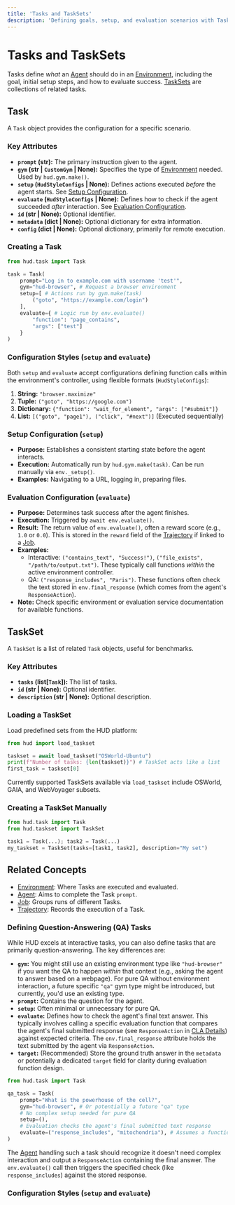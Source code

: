```yaml
---
title: 'Tasks and TaskSets'
description: 'Defining goals, setup, and evaluation scenarios with Tasks and TaskSets'
---
```


# Tasks and TaskSets

Tasks define *what* an [Agent](/concepts/agent) should do in an [Environment](/concepts/environment), including the goal, initial setup steps, and how to evaluate success. [TaskSets](#taskset) are collections of related tasks.

## Task

A `Task` object provides the configuration for a specific scenario.

### Key Attributes

*   **`prompt` (str):** The primary instruction given to the agent.
*   **`gym` (str | `CustomGym` | None):** Specifies the type of [Environment](/concepts/environment) needed. Used by `hud.gym.make()`.
*   **`setup` (`HudStyleConfigs` | None):** Defines actions executed *before* the agent starts. See [Setup Configuration](#setup-configuration).
*   **`evaluate` (`HudStyleConfigs` | None):** Defines how to check if the agent succeeded *after* interaction. See [Evaluation Configuration](#evaluation-configuration).
*   **`id` (str | None):** Optional identifier.
*   **`metadata` (dict | None):** Optional dictionary for extra information.
*   **`config` (dict | None):** Optional dictionary, primarily for remote execution.

### Creating a Task

```python
from hud.task import Task

task = Task(
    prompt="Log in to example.com with username 'test'",
    gym="hud-browser", # Request a browser environment
    setup=[ # Actions run by gym.make(task)
        ("goto", "https://example.com/login")
    ],
    evaluate={ # Logic run by env.evaluate()
        "function": "page_contains", 
        "args": ["test"]
    }
)
```

### <a name="configuration-styles"></a>Configuration Styles (`setup` and `evaluate`)

Both `setup` and `evaluate` accept configurations defining function calls within the environment's controller, using flexible formats (`HudStyleConfigs`):

1.  **String:** `"browser.maximize"`
2.  **Tuple:** `("goto", "https://google.com")`
3.  **Dictionary:** `{"function": "wait_for_element", "args": ["#submit"]}`
4.  **List:** `[("goto", "page1"), ("click", "#next")]` (Executed sequentially)

### <a name="setup-configuration"></a>Setup Configuration (`setup`)

*   **Purpose:** Establishes a consistent starting state before the agent interacts.
*   **Execution:** Automatically run by `hud.gym.make(task)`. Can be run manually via `env._setup()`.
*   **Examples:** Navigating to a URL, logging in, preparing files.

### <a name="evaluation-configuration"></a>Evaluation Configuration (`evaluate`)

*   **Purpose:** Determines task success after the agent finishes.
*   **Execution:** Triggered by `await env.evaluate()`.
*   **Result:** The return value of `env.evaluate()`, often a reward score (e.g., `1.0` or `0.0`). This is stored in the `reward` field of the [Trajectory](/concepts/trajectory) if linked to a [Job](/concepts/job).
*   **Examples:**
    *   Interactive: `("contains_text", "Success!")`, `("file_exists", "/path/to/output.txt")`. These typically call functions *within* the active environment controller.
    *   QA: `("response_includes", "Paris")`. These functions often check the text stored in `env.final_response` (which comes from the agent's `ResponseAction`).
*   **Note:** Check specific environment or evaluation service documentation for available functions.

## TaskSet

A `TaskSet` is a list of related `Task` objects, useful for benchmarks.

### Key Attributes

*   **`tasks` (list[`Task`]):** The list of tasks.
*   **`id` (str | None):** Optional identifier.
*   **`description` (str | None):** Optional description.

### Loading a TaskSet

Load predefined sets from the HUD platform:

```python
from hud import load_taskset

taskset = await load_taskset("OSWorld-Ubuntu")
print(f"Number of tasks: {len(taskset)}") # TaskSet acts like a list
first_task = taskset[0]
```

Currently supported TaskSets available via `load_taskset` include OSWorld, GAIA, and WebVoyager subsets.

### Creating a TaskSet Manually

```python
from hud.task import Task
from hud.taskset import TaskSet

task1 = Task(...); task2 = Task(...)
my_taskset = TaskSet(tasks=[task1, task2], description="My set")
```

## Related Concepts

*   [Environment](/concepts/environment): Where Tasks are executed and evaluated.
*   [Agent](/concepts/agent): Aims to complete the Task `prompt`.
*   [Job](/concepts/job): Groups runs of different Tasks.
*   [Trajectory](/concepts/trajectory): Records the execution of a Task.

### Defining Question-Answering (QA) Tasks

While HUD excels at interactive tasks, you can also define tasks that are primarily question-answering. The key differences are:

*   **`gym`:** You might still use an existing environment type like `"hud-browser"` if you want the QA to happen *within* that context (e.g., asking the agent to answer based on a webpage). For pure QA without environment interaction, a future specific `"qa"` gym type might be introduced, but currently, you'd use an existing type.
*   **`prompt`:** Contains the question for the agent.
*   **`setup`:** Often minimal or unnecessary for pure QA.
*   **`evaluate`:** Defines how to check the agent's final text answer. This typically involves calling a specific evaluation function that compares the agent's final submitted response (see `ResponseAction` in [CLA Details](/advanced/cla-details)) against expected criteria. The `env.final_response` attribute holds the text submitted by the agent via `ResponseAction`.
*   **`target`:** (Recommended) Store the ground truth answer in the `metadata` or potentially a dedicated `target` field for clarity during evaluation function design.

```python
from hud.task import Task

qa_task = Task(
    prompt="What is the powerhouse of the cell?",
    gym="hud-browser", # Or potentially a future "qa" type
    # No complex setup needed for pure QA
    setup=(),
    # Evaluation checks the agent's final submitted text response
    evaluate=("response_includes", "mitochondria"), # Assumes a function checking env.final_response
)
```

The [Agent](/concepts/agent) handling such a task should recognize it doesn't need complex interaction and output a `ResponseAction` containing the final answer. The `env.evaluate()` call then triggers the specified check (like `response_includes`) against the stored response.

### <a name="configuration-styles"></a>Configuration Styles (`setup` and `evaluate`)